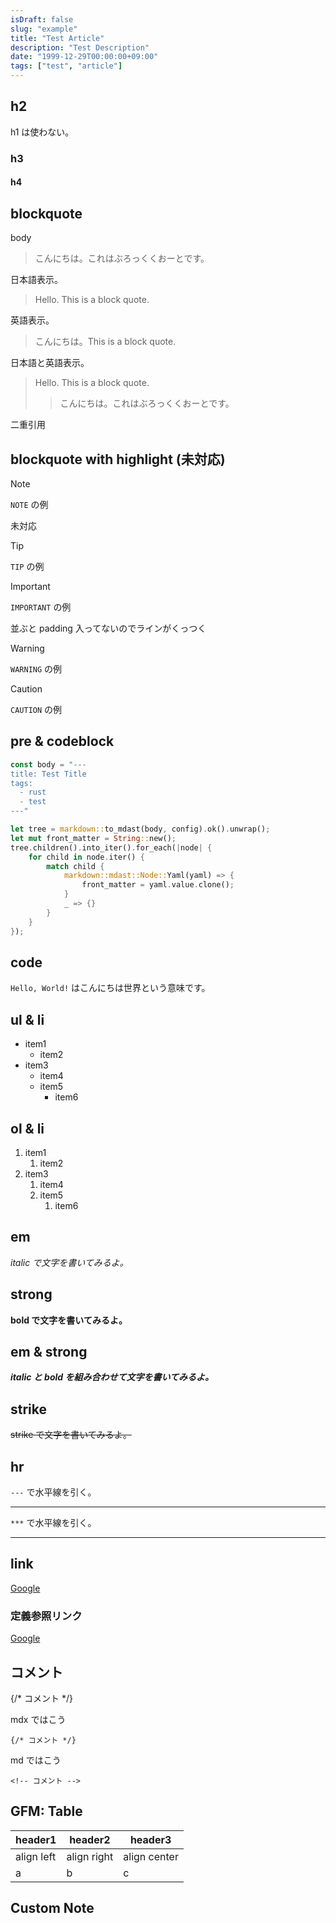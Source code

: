 ```yaml
---
isDraft: false
slug: "example"
title: "Test Article"
description: "Test Description"
date: "1999-12-29T00:00:00+09:00"
tags: ["test", "article"]
---
```



## h2

h1 は使わない。

### h3

#### h4

## blockquote

body

> こんにちは。これはぶろっくくおーとです。

日本語表示。

> Hello. This is a block quote.

英語表示。

> こんにちは。This is a block quote.

日本語と英語表示。

> Hello. This is a block quote.
>> こんにちは。これはぶろっくくおーとです。

二重引用

## blockquote with highlight (未対応)

> [!NOTE]
> `NOTE` の例

未対応

> [!TIP]
> `TIP` の例

> [!IMPORTANT]
> `IMPORTANT` の例

並ぶと padding 入ってないのでラインがくっつく

> [!WARNING]
> `WARNING` の例

> [!CAUTION]
> `CAUTION` の例

## pre & codeblock

```rust
const body = "---
title: Test Title
tags:
  - rust
  - test
---"

let tree = markdown::to_mdast(body, config).ok().unwrap();
let mut front_matter = String::new();
tree.children().into_iter().for_each(|node| {
    for child in node.iter() {
        match child {
            markdown::mdast::Node::Yaml(yaml) => {
                front_matter = yaml.value.clone();
            }
            _ => {}
        }
    }
});
```

## code

`Hello, World!` はこんにちは世界という意味です。

## ul & li

- item1
    - item2
- item3
    - item4
    - item5
        - item6

## ol & li

1. item1
    1. item2
1. item3
    1. item4
    1. item5
        1. item6

## em

*italic で文字を書いてみるよ。*

## strong

**bold で文字を書いてみるよ。**

## em & strong

***italic と bold を組み合わせて文字を書いてみるよ。***

## strike

~~strike で文字を書いてみるよ。~~

## hr

`---` で水平線を引く。

---

`***` で水平線を引く。

***

## link

[Google](https://www.google.com)

### 定義参照リンク

[Google][1]

[1]: https://www.google.com

## コメント

{/* コメント */}

mdx ではこう

```mdx
{/* コメント */}
```

md ではこう

```
<!-- コメント -->
```

## GFM: Table

|header1|header2|header3|
|---|---|---|
|align left|align right|align center|
|a|b|c|

## Custom Note

<Info text="これは Info のメッセージです" />

<Warn text="これは Warn のメッセージです" />

<Error text="これは Error のメッセージです" />
